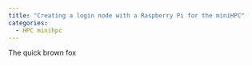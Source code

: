 ```yaml
---
title: "Creating a login node with a Raspberry Pi for the miniHPC"
categories:
  - HPC minihpc 
---
```


The quick brown fox

